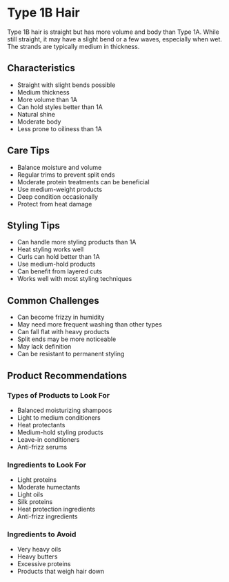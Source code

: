 # Type 1B Hair

Type 1B hair is straight but has more volume and body than Type 1A. While still straight, it may have a slight bend or a few waves, especially when wet. The strands are typically medium in thickness.

## Characteristics

- Straight with slight bends possible
- Medium thickness
- More volume than 1A
- Can hold styles better than 1A
- Natural shine
- Moderate body
- Less prone to oiliness than 1A

## Care Tips

- Balance moisture and volume
- Regular trims to prevent split ends
- Moderate protein treatments can be beneficial
- Use medium-weight products
- Deep condition occasionally
- Protect from heat damage

## Styling Tips

- Can handle more styling products than 1A
- Heat styling works well
- Curls can hold better than 1A
- Use medium-hold products
- Can benefit from layered cuts
- Works well with most styling techniques

## Common Challenges

- Can become frizzy in humidity
- May need more frequent washing than other types
- Can fall flat with heavy products
- Split ends may be more noticeable
- May lack definition
- Can be resistant to permanent styling

## Product Recommendations

### Types of Products to Look For
- Balanced moisturizing shampoos
- Light to medium conditioners
- Heat protectants
- Medium-hold styling products
- Leave-in conditioners
- Anti-frizz serums

### Ingredients to Look For
- Light proteins
- Moderate humectants
- Light oils
- Silk proteins
- Heat protection ingredients
- Anti-frizz ingredients

### Ingredients to Avoid
- Very heavy oils
- Heavy butters
- Excessive proteins
- Products that weigh hair down
